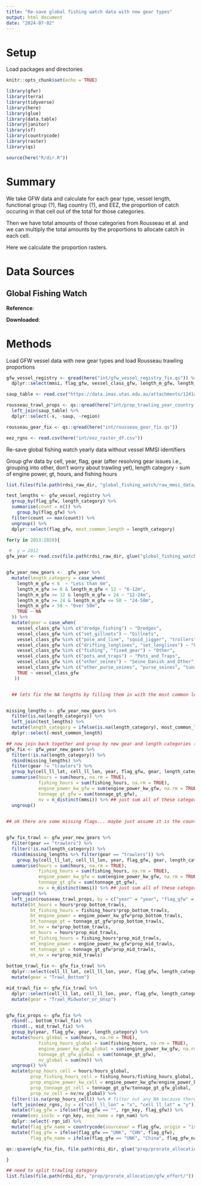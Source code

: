 ```yaml
---
title: "Re-save global fishing watch data with new gear types"
output: html_document
date: "2024-07-02"
---
```


# Setup

Load packages and directories

```r
knitr::opts_chunk$set(echo = TRUE)

library(gfwr)
library(terra)
library(tidyverse)
library(here)
library(glue)
library(data.table)
library(janitor)
library(sf)
library(countrycode)
library(raster)
library(qs)

source(here("R/dir.R"))


```

# Summary

We take GFW data and calculate for each gear type, vessel length, functional group (?), flag country (?), and EEZ, the proportion of catch occuring in that cell out of the total for those categories. 

Then we have total amounts of those categories from Rousseau et al. and we can multiply the total amounts by the proportions to allocate catch in each cell.

Here we calculate the proportion rasters. 


# Data Sources 

## Global Fishing Watch

**Reference**:

**Downloaded**: 


# Methods 

Load GFW vessel data with new gear types and load Rousseau trawling proportions

```r

gfw_vessel_registry <- qread(here("int/gfw_vessel_registry_fix.qs")) %>%
  dplyr::select(mmsi, flag_gfw, vessel_class_gfw, length_m_gfw, length_category, gear)

saup_table <- read.csv("https://data.imas.utas.edu.au/attachments/1241a51d-c8c2-4432-aa68-3d2bae142794/SAUPtoCountry.csv") %>% clean_names()

rousseau_trawl_props <- qs::qread(here("int/prop_trawling_year_country.qs")) %>%
  left_join(saup_table) %>%
  dplyr::select(-x, -saup, -region)

rousseau_gear_fix <- qs::qread(here("int/rousseau_gear_fix.qs"))

eez_rgns <- read.csv(here("int/eez_raster_df.csv"))

```

Re-save global fishing watch yearly data without vessel MMSI identifiers

Group gfw data by cell, year, flag, gear (after resolving gear issues i.e., grouping into other, don't worry about trawling yet), length category 
   - sum of engine power, gt, hours, and fishing hours

```r
list.files(file.path(rdsi_raw_dir, "global_fishing_watch/raw_mmsi_data/prepped_data/"))

test_lengths <- gfw_vessel_registry %>%
  group_by(flag_gfw, length_category) %>%
  summarise(count = n()) %>%
    group_by(flag_gfw) %>%
  filter(count == max(count)) %>%
  ungroup() %>%
  dplyr::select(flag_gfw, most_common_length = length_category)

for(y in 2013:2020){

 #  y = 2012
gfw_year <- read.csv(file.path(rdsi_raw_dir, glue("global_fishing_watch/raw_mmsi_data/prepped_data/all_effort_{y}.csv")))


gfw_year_new_gears <-  gfw_year %>% 
  mutate(length_category = case_when(
    length_m_gfw < 6  ~ "Less than 6m",
    length_m_gfw >= 6 & length_m_gfw < 12 ~ "6-12m",
    length_m_gfw >= 12 & length_m_gfw < 24 ~ "12-24m",
    length_m_gfw >= 24 & length_m_gfw <= 50 ~ "24-50m",
    length_m_gfw > 50 ~ "Over 50m",
    TRUE ~ NA
  )) %>%
  mutate(gear = case_when(
    vessel_class_gfw %in% c("dredge_fishing") ~ "Dredges",
    vessel_class_gfw %in% c("set_gillnets") ~ "Gillnets",
    vessel_class_gfw %in% c("pole_and_line", "squid_jigger", "trollers") ~ "Lines_Handlines_and_poles",
    vessel_class_gfw %in% c("drifting_longlines", "set_longlines") ~ "Lines_Longlines",
    vessel_class_gfw %in% c("fishing", "fixed_gear") ~ "Other",
    vessel_class_gfw %in% c("pots_and_traps") ~ "Pots_and_Traps",
    vessel_class_gfw %in% c("other_seines") ~ "Seine_Danish_and_Other",
    vessel_class_gfw %in% c("other_purse_seines", "purse_seines", "tuna_purse_seines", "seiners") ~ "Seine_Purse_Seine",
    TRUE ~ vessel_class_gfw
   ))


  ## lets fix the NA lengths by filling them in with the most common length in that country


missing_lengths <- gfw_year_new_gears %>%
  filter(is.na(length_category)) %>%
  left_join(test_lengths) %>%
  mutate(length_category = ifelse(is.na(length_category), most_common_length, length_category)) %>%
  dplyr::select(-most_common_length)

## now join back together and group by new gear and length categories (after making sure there are no NAs)
gfw_fix <- gfw_year_new_gears %>%
  filter(!is.na(length_category)) %>%
  rbind(missing_lengths) %>%
  filter(gear != "trawlers") %>%
  group_by(cell_ll_lat, cell_ll_lon, year, flag_gfw, gear, length_category) %>%
  summarise(hours = sum(hours, na.rm = TRUE), 
            fishing_hours = sum(fishing_hours, na.rm = TRUE), 
            engine_power_kw_gfw = sum(engine_power_kw_gfw, na.rm = TRUE),
            tonnage_gt_gfw = sum(tonnage_gt_gfw),
            nv = n_distinct(mmsi)) %>% ## just sum all of these categories for now
  ungroup() 

      
## ok there are some missing flags... maybe just assume it is the country where it is being fished (the eez)?


gfw_fix_trawl <- gfw_year_new_gears %>% 
  filter(gear == "trawlers") %>% 
  filter(!is.na(length_category)) %>%
  rbind(missing_lengths %>% filter(gear == "trawlers")) %>%
    group_by(cell_ll_lat, cell_ll_lon, year, flag_gfw, gear, length_category) %>%
  summarise(hours = sum(hours, na.rm = TRUE), 
            fishing_hours = sum(fishing_hours, na.rm = TRUE), 
            engine_power_kw_gfw = sum(engine_power_kw_gfw, na.rm = TRUE),
            tonnage_gt_gfw = sum(tonnage_gt_gfw),
            nv = n_distinct(mmsi)) %>% ## just sum all of these categories for now
  ungroup() %>%
  left_join(rousseau_trawl_props, by = c("year" = "year", "flag_gfw" = "country")) %>%
  mutate(bt_hours = hours*prop_bottom_trawls,
         bt_fishing_hours = fishing_hours*prop_bottom_trawls,
         bt_engine_power = engine_power_kw_gfw*prop_bottom_trawls,
         bt_tonnage_gt = tonnage_gt_gfw*prop_bottom_trawls,
         bt_nv = nv*prop_bottom_trawls,
         mt_hours = hours*prop_mid_trawls,
         mt_fishing_hours = fishing_hours*prop_mid_trawls,
         mt_engine_power = engine_power_kw_gfw*prop_mid_trawls,
         mt_tonnage_gt = tonnage_gt_gfw*prop_mid_trawls,
         mt_nv = nv*prop_mid_trawls)
  
bottom_trawl_fix <- gfw_fix_trawl %>%
  dplyr::select(cell_ll_lat, cell_ll_lon, year, flag_gfw, length_category, hours = bt_hours, fishing_hours = bt_fishing_hours, engine_power_kw_gfw = bt_engine_power, tonnage_gt_gfw = bt_tonnage_gt, nv = bt_nv) %>%
  mutate(gear = "Trawl_Bottom")

mid_trawl_fix <- gfw_fix_trawl %>%
  dplyr::select(cell_ll_lat, cell_ll_lon, year, flag_gfw, length_category, hours = mt_hours, fishing_hours = mt_fishing_hours, engine_power_kw_gfw = mt_engine_power, tonnage_gt_gfw = mt_tonnage_gt, nv = mt_nv) %>%
  mutate(gear = "Trawl_Midwater_or_Unsp")


gfw_fix_props <- gfw_fix %>%
  rbind(., bottom_trawl_fix) %>%
  rbind(., mid_trawl_fix) %>%
  group_by(year, flag_gfw, gear, length_category) %>%
  mutate(hours_global = sum(hours, na.rm = TRUE), 
            fishing_hours_global = sum(fishing_hours, na.rm = TRUE), 
            engine_power_kw_gfw_global = sum(engine_power_kw_gfw, na.rm = TRUE),
            tonnage_gt_gfw_global = sum(tonnage_gt_gfw),
            nv_global = sum(nv)) %>%
  ungroup() %>%
  mutate(prop_hours_cell = hours/hours_global,
         prop_fishing_hours_cell = fishing_hours/fishing_hours_global,
         prop_engine_power_kw_cell = engine_power_kw_gfw/engine_power_kw_gfw_global,
         prop_tonnage_gt_cell = tonnage_gt_gfw/tonnage_gt_gfw_global,
         prop_nv_cell = nv/nv_global) %>%
  filter(!is.na(prop_hours_cell)) %>% # filter out any NA because there is no effort in those cells (these are the ones where there was either no bottom or mid trawls based on props)
  left_join(eez_rgns, by = c("cell_ll_lon" = "x", "cell_ll_lat" = "y")) %>%
  mutate(flag_gfw = ifelse(flag_gfw == "", rgn_key, flag_gfw)) %>%
  rename(eez_iso3c = rgn_key, eez_name = rgn_nam) %>%
  dplyr::select(-rgn_id) %>%
  mutate(flag_gfw_name = countrycode(sourcevar = flag_gfw, origin = "iso3c", destination = "country.name")) %>%
  mutate(flag_gfw = ifelse(flag_gfw == "UNK", "CHN", flag_gfw),
         flag_gfw_name = ifelse(flag_gfw == "UNK", "China", flag_gfw_name)) # all of the UNK vessels appear to be chinese vessels, so fix this

qs::qsave(gfw_fix_fin, file.path(rdsi_dir, glue("prep/prorate_allocation/gfw_effort/all_effort_gear_length_props_{y}.qs")))

}

## need to split trawling category
list.files(file.path(rdsi_dir, "prep/prorate_allocation/gfw_effort/"))
```



